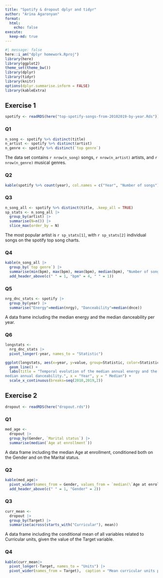 ```yaml
---
title: "Spotify & dropout dplyr and tidyr"
author: "Arina Agaronyan"
format: 
  html: 
    echo: false 
execute: 
  keep-md: true
---
```



```r
#| message: false
here::i_am("dplyr homework.Rproj")
library(here)
library(ggplot2)
theme_set(theme_bw())
library(dplyr)
library(tidyr)
library(knitr)
options(dplyr.summarise.inform = FALSE)
library(kableExtra)
```


## Exercise 1

```r
spotify <- readRDS(here("top-spotify-songs-from-20102019-by-year.Rds"))
```



### Q1

```r
n_song <- spotify %>% distinct(title)
n_artist <- spotify %>% distinct(artist)
n_genre <- spotify %>% distinct(`top genre`)
```

The data set contains `r nrow(n_song)` songs, `r nrow(n_artist)` artists, and `r nrow(n_genre)` musical genres.



### Q2

```r
kable(spotify %>% count(year), col.names = c("Year", "Number of songs"), caption = "Number of songs on the spotify top song charts per year", align = "cr")
```



### Q3

```r
n_song_all <- spotify %>% distinct(title, .keep_all = TRUE)
sp_stats <- n_song_all |>
  group_by(artist) |>
  summarise(N=n()) |>
  slice_max(order_by = N)
```

The most popular artist is `r sp_stats[1]`, with `r sp_stats[2]` individual songs on the spotify top song charts.



### Q4

```r
kable(n_song_all |>
  group_by(`top genre`) |>
  summarise(min(bpm), max(bpm), mean(bpm), median(bpm), "Number of songs"=n()), caption = "Minimum, maximum, mean and median bpm for each musical genre", align = "lccccc", col.names = c("Musical genre", "Minimum", "Maximum", "Mean", "Median", "Number of songs"), digits = 0) %>%
  add_header_above(c(" " = 1, "bpm" = 4, " " = 1))
```



### Q5

```r
nrg_dnc_stats <- spotify |>
  group_by(year) |>
  summarise("Energy"=median(nrgy), "Danceability"=median(dnce))
```
A data frame including the median energy and the median danceability per year.



### Q6

```r
longstats <- 
  nrg_dnc_stats |>
  pivot_longer(-year, names_to = "Statistic")
```

```r
ggplot(longstats, aes(x=year, y=value, group=Statistic, color=Statistic))+
  geom_line() +
  labs(title = "Temporal evolution of the median annual energy and the
median annual danceability.", x = "Year", y = " Median") +
  scale_x_continuous(breaks=seq(2010,2019,2))
```



## Exercise 2

```r
dropout <- readRDS(here("dropout.rds"))
```



### Q1

```r
med_age <- 
  dropout |>
  group_by(Gender, `Marital status`) |>
  summarise(median(`Age at enrollment`))
```
A data frame including the median Age at enrollment, conditioned both on the Gender and on the Marital status.
  


### Q2
  
```r
kable(med_age|>
  pivot_wider(names_from = Gender, values_from = `median(\`Age at enrollment\`)`), caption = "Median age at enrollment by marital status and gender", align = "lcc", digits = 0) %>%
  add_header_above(c(" " = 1, "Gender" = 2))
```



### Q3

```r
curr_mean <- 
  dropout |>
  group_by(Target) |>
  summarise(across(starts_with("Curricular"), mean))
```
A data frame including the conditional mean of all variables related to Curricular units, given the value of the Target variable.



### Q4

```r
kable(curr_mean|>
  pivot_longer(-Target, names_to = "Units") |>
  pivot_wider(names_from = Target),  caption = "Mean curricular units per target", digits = 2, align = "lccc")
```